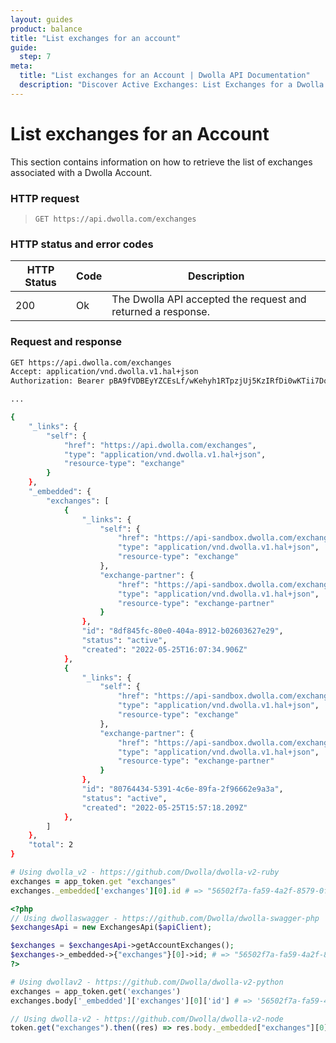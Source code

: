 ```yaml
---
layout: guides
product: balance
title: "List exchanges for an account"
guide:
  step: 7
meta:
  title: "List exchanges for an Account | Dwolla API Documentation"
  description: "Discover Active Exchanges: List Exchanges for a Dwolla Account. Utilize this Dwolla Balance endpoint to retrieve a list of active exchanges."
---
```


# List exchanges for an Account

This section contains information on how to retrieve the list of exchanges associated with a Dwolla Account.

### HTTP request

> `GET https://api.dwolla.com/exchanges`

### HTTP status and error codes

| HTTP Status | Code | Description                                                  |
| ----------- | ---- | ------------------------------------------------------------ |
| 200         | Ok   | The Dwolla API accepted the request and returned a response. |

### Request and response

```bash
GET https://api.dwolla.com/exchanges
Accept: application/vnd.dwolla.v1.hal+json
Authorization: Bearer pBA9fVDBEyYZCEsLf/wKehyh1RTpzjUj5KzIRfDi0wKTii7DqY

...

{
    "_links": {
        "self": {
            "href": "https://api.dwolla.com/exchanges",
            "type": "application/vnd.dwolla.v1.hal+json",
            "resource-type": "exchange"
        }
    },
    "_embedded": {
        "exchanges": [
            {
                "_links": {
                    "self": {
                        "href": "https://api-sandbox.dwolla.com/exchanges/8df845fc-80e0-404a-8912-b02603627e29",
                        "type": "application/vnd.dwolla.v1.hal+json",
                        "resource-type": "exchange"
                    },
                    "exchange-partner": {
                        "href": "https://api-sandbox.dwolla.com/exchange-partners/9b55a4b3-34ae-4607-b2d1-622f1eed77f9",
                        "type": "application/vnd.dwolla.v1.hal+json",
                        "resource-type": "exchange-partner"
                    }
                },
                "id": "8df845fc-80e0-404a-8912-b02603627e29",
                "status": "active",
                "created": "2022-05-25T16:07:34.906Z"
            },
            {
                "_links": {
                    "self": {
                        "href": "https://api-sandbox.dwolla.com/exchanges/80764434-5391-4c6e-89fa-2f96662e9a3a",
                        "type": "application/vnd.dwolla.v1.hal+json",
                        "resource-type": "exchange"
                    },
                    "exchange-partner": {
                        "href": "https://api-sandbox.dwolla.com/exchange-partners/9b55a4b3-34ae-4607-b2d1-622f1eed77f9",
                        "type": "application/vnd.dwolla.v1.hal+json",
                        "resource-type": "exchange-partner"
                    }
                },
                "id": "80764434-5391-4c6e-89fa-2f96662e9a3a",
                "status": "active",
                "created": "2022-05-25T15:57:18.209Z"
            },
        ]
    },
    "total": 2
}
```

```ruby
# Using dwolla_v2 - https://github.com/Dwolla/dwolla-v2-ruby
exchanges = app_token.get "exchanges"
exchanges._embedded['exchanges'][0].id # => "56502f7a-fa59-4a2f-8579-0f8bc9d7b9cc"
```

```php
<?php
// Using dwollaswagger - https://github.com/Dwolla/dwolla-swagger-php
$exchangesApi = new ExchangesApi($apiClient);

$exchanges = $exchangesApi->getAccountExchanges();
$exchanges->_embedded->{"exchanges"}[0]->id; # => "56502f7a-fa59-4a2f-8579-0f8bc9d7b9cc"
?>
```

```python
# Using dwollav2 - https://github.com/Dwolla/dwolla-v2-python
exchanges = app_token.get('exchanges')
exchanges.body['_embedded']['exchanges'][0]['id'] # => '56502f7a-fa59-4a2f-8579-0f8bc9d7b9cc'

```

```javascript
// Using dwolla-v2 - https://github.com/Dwolla/dwolla-v2-node
token.get("exchanges").then((res) => res.body._embedded["exchanges"][0].id); // => '56502f7a-fa59-4a2f-8579-0f8bc9d7b9cc'
```
